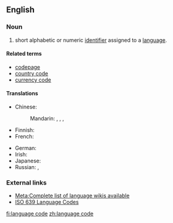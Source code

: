 {{rfc|needs quotations showing usage, usexes}}
{{selfref|For a guide to the use of language codes on Wiktionary, see [[Wiktionary:Index to templates/languages]]}}
==English==
{{wikipedia}}

===Noun===
{{en-noun|head=[[language]] [[code]]}}

# short alphabetic or numeric [[identifier]] assigned to a [[language]].

====Related terms====
* [[codepage]]
* [[country code]]
* [[currency code]]

====Translations====
{{trans-top|a standard identifier of a language}}
* Chinese:
*: Mandarin: {{t|cmn|語言代碼|sc=Hani}}, {{t|cmn|语言代码|tr=yǔyán dàimǎ|sc=Hani}}, {{t|cmn|語言碼|sc=Hani}}, {{t|cmn|语言码|tr=yǔyánmǎ|sc=Hani}}
* Finnish: {{t-|fi|kielikoodi}}
* French: {{t-|fr|code de langue|m}}
{{trans-mid}}
* German: {{t-|de|Sprachcode|m}}
* Irish: {{t-|ga|cód teanga|m}}
* Japanese: {{t-|ja|言語コード|tr=gengo kōdo|sc=Jpan}}
* Russian: {{t-|ru|код языка|m|tr=kod jazyká|sc=Cyrl}}, {{t-|ru|языковой код|m|tr=jazykovój kod|sc=Cyrl}}
{{trans-bottom}}

===External links===
* [[meta:List of Wikipedias|Meta:Complete list of language wikis available]]
* [http://www.loc.gov/standards/iso639-2/php/code_list.php ISO 639 Language Codes]

[[fi:language code]]
[[zh:language code]]